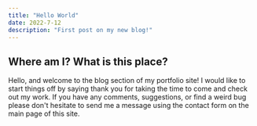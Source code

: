 ```yaml
---
title: "Hello World"
date: 2022-7-12
description: "First post on my new blog!"
---
```


## Where am I? What is this place?

Hello, and welcome to the blog section of my portfolio site! I would like to start things off by
saying thank you for taking the time to come and check out my work. If you have any comments,
suggestions, or find a weird bug please don't hesitate to send me a message using the contact form
on the main page of this site.
